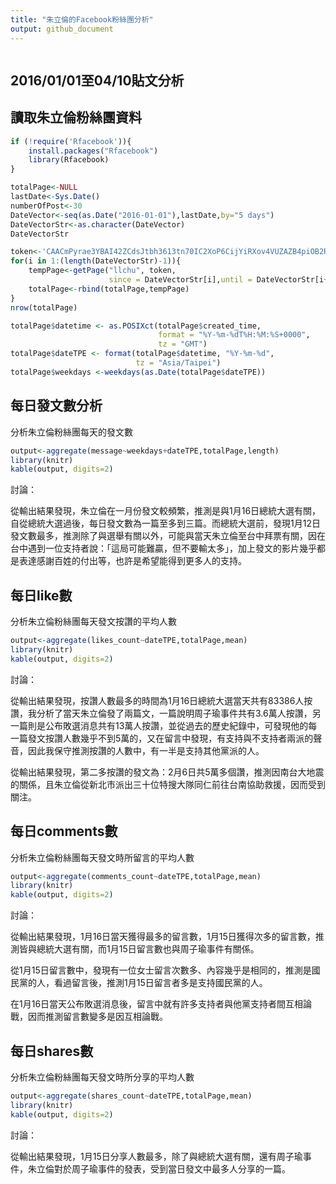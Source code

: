 ---
title: "朱立倫的Facebook粉絲團分析"
output: github_document
---

```
```

## 2016/01/01至04/10貼文分析

## 讀取朱立倫粉絲團資料


```{r echo=T}
if (!require('Rfacebook')){
    install.packages("Rfacebook")
    library(Rfacebook)
}

totalPage<-NULL
lastDate<-Sys.Date()
numberOfPost<-30
DateVector<-seq(as.Date("2016-01-01"),lastDate,by="5 days")
DateVectorStr<-as.character(DateVector)
DateVectorStr

token<-'CAACmPyrae3YBAI42ZCdsJtbh3613tn70IC2XoP6CijYiRXov4VUZAZB4piOB2ROqJcPT7RcYssZBOEMxQ519yO6VUuIda66Dii6h2G91MeFAY89MTyuhDNWawPFZBOq5zHwYGgO2uKKIIg0EH7E2JEOZCZCVYcZCIR1PyugidJjX0prcOu1Q5MmxJat5DEibppblYZAe5D8FhNmDxORjiGXZAt'
for(i in 1:(length(DateVectorStr)-1)){
    tempPage<-getPage("llchu", token,
                      since = DateVectorStr[i],until = DateVectorStr[i+1])
    totalPage<-rbind(totalPage,tempPage)
}
nrow(totalPage)

totalPage$datetime <- as.POSIXct(totalPage$created_time, 
                                 format = "%Y-%m-%dT%H:%M:%S+0000", 
                                 tz = "GMT")
totalPage$dateTPE <- format(totalPage$datetime, "%Y-%m-%d", 
                            tz = "Asia/Taipei")
totalPage$weekdays <-weekdays(as.Date(totalPage$dateTPE))
```

## 每日發文數分析

分析朱立倫粉絲團每天的發文數

```{r echo=T}
output<-aggregate(message~weekdays+dateTPE,totalPage,length)
library(knitr)
kable(output, digits=2)
```

討論：

從輸出結果發現，朱立倫在一月份發文較頻繁，推測是與1月16日總統大選有關，自從總統大選過後，每日發文數為一篇至多到三篇。而總統大選前，發現1月12日發文數最多，推測除了與選舉有關以外，可能與當天朱立倫至台中拜票有關，因在台中遇到一位支持者說：「這局可能難贏，但不要輸太多」，加上發文的影片幾乎都是表達感謝百姓的付出等，也許是希望能得到更多人的支持。

## 每日like數

分析朱立倫粉絲團每天發文按讚的平均人數


```{r echo=T}
output<-aggregate(likes_count~dateTPE,totalPage,mean)
library(knitr)
kable(output, digits=2)
```

討論：

從輸出結果發現，按讚人數最多的時間為1月16日總統大選當天共有83386人按讚，我分析了當天朱立倫發了兩篇文，一篇說明周子瑜事件共有3.6萬人按讚，另一篇則是公布敗選消息共有13萬人按讚，並從過去的歷史紀錄中，可發現他的每一篇發文按讚人數幾乎不到5萬的，又在留言中發現，有支持與不支持者兩派的聲音，因此我保守推測按讚的人數中，有一半是支持其他黨派的人。

從輸出結果發現，第二多按讚的發文為：2月6日共5萬多個讚，推測因南台大地震的關係，且朱立倫從新北市派出三十位特搜大隊同仁前往台南協助救援，因而受到關注。
      

## 每日comments數

分析朱立倫粉絲團每天發文時所留言的平均人數

```{r echo=T}
output<-aggregate(comments_count~dateTPE,totalPage,mean)
library(knitr)
kable(output, digits=2)
```

討論：

從輸出結果發現，1月16日當天獲得最多的留言數，1月15日獲得次多的留言數，推測皆與總統大選有關，而1月15日留言數也與周子瑜事件有關係。

從1月15日留言數中，發現有一位女士留言次數多、內容幾乎是相同的，推測是國民黨的人，看過留言後，推測1月15日留言者多是支持國民黨的人。

在1月16日當天公布敗選消息後，留言中就有許多支持者與他黨支持者間互相論戰，因而推測留言數變多是因互相論戰。

## 每日shares數

分析朱立倫粉絲團每天發文時所分享的平均人數

```{r echo=T}
output<-aggregate(shares_count~dateTPE,totalPage,mean)
library(knitr)
kable(output, digits=2)
```

討論：

從輸出結果發現，1月15日分享人數最多，除了與總統大選有關，還有周子瑜事件，朱立倫對於周子瑜事件的發表，受到當日發文中最多人分享的一篇。


